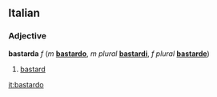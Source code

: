 ==Italian==
===Adjective===
'''bastarda''' ''f'' (''m'' '''[[bastardo]]''', ''m plural'' '''[[bastardi]]''', ''f plural'' '''[[bastarde]]''')

#[[bastard]]

[[it:bastardo]]